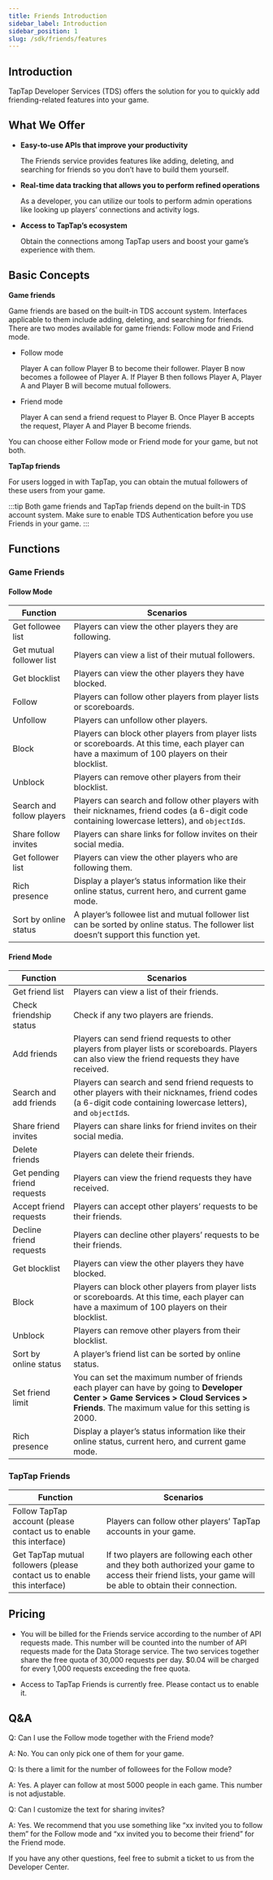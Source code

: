 ```yaml
---
title: Friends Introduction
sidebar_label: Introduction
sidebar_position: 1
slug: /sdk/friends/features
---
```


<head>
  <meta name="robots" content="noindex" />
</head>


## Introduction

TapTap Developer Services (TDS) offers the solution for you to quickly add friending-related features into your game.

## What We Offer

- **Easy-to-use APIs that improve your productivity**

  The Friends service provides features like adding, deleting, and searching for friends so you don’t have to build them yourself.

- **Real-time data tracking that allows you to perform refined operations**

  As a developer, you can utilize our tools to perform admin operations like looking up players’ connections and activity logs.

- **Access to TapTap’s ecosystem**

  Obtain the connections among TapTap users and boost your game’s experience with them.

## Basic Concepts

**Game friends**

Game friends are based on the built-in TDS account system. Interfaces applicable to them include adding, deleting, and searching for friends. There are two modes available for game friends: Follow mode and Friend mode.

- Follow mode

  Player A can follow Player B to become their follower. Player B now becomes a followee of Player A. If Player B then follows Player A, Player A and Player B will become mutual followers.

- Friend mode

  Player A can send a friend request to Player B. Once Player B accepts the request, Player A and Player B become friends.

You can choose either Follow mode or Friend mode for your game, but not both.

**TapTap friends**

For users logged in with TapTap, you can obtain the mutual followers of these users from your game.

:::tip
Both game friends and TapTap friends depend on the built-in TDS account system. Make sure to enable TDS Authentication before you use Friends in your game.
:::

## Functions

### Game Friends

#### Follow Mode

| **Function**              | **Scenarios**                                                                                                                                     |
| ------------------------- | ------------------------------------------------------------------------------------------------------------------------------------------------- |
| Get followee list         | Players can view the other players they are following.                                                                                            |
| Get mutual follower list  | Players can view a list of their mutual followers.                                                                                                |
| Get blocklist             | Players can view the other players they have blocked.                                                                                             |
| Follow                    | Players can follow other players from player lists or scoreboards.                                                                                |
| Unfollow                  | Players can unfollow other players.                                                                                                               |
| Block                     | Players can block other players from player lists or scoreboards. At this time, each player can have a maximum of 100 players on their blocklist. |
| Unblock                   | Players can remove other players from their blocklist.                                                                                            |
| Search and follow players | Players can search and follow other players with their nicknames, friend codes (a 6-digit code containing lowercase letters), and `objectId`s.    |
| Share follow invites      | Players can share links for follow invites on their social media.                                                                                 |
| Get follower list         | Players can view the other players who are following them.                                                                                        |
| Rich presence             | Display a player’s status information like their online status, current hero, and current game mode.                                              |
| Sort by online status     | A player’s followee list and mutual follower list can be sorted by online status. The follower list doesn’t support this function yet.            |

#### Friend Mode

| **Function**                | **Scenarios**                                                                                                                                                                           |
| --------------------------- | --------------------------------------------------------------------------------------------------------------------------------------------------------------------------------------- |
| Get friend list             | Players can view a list of their friends.                                                                                                                                               |
| Check friendship status     | Check if any two players are friends.                                                                                                                                                   |
| Add friends                 | Players can send friend requests to other players from player lists or scoreboards. Players can also view the friend requests they have received.                                       |
| Search and add friends      | Players can search and send friend requests to other players with their nicknames, friend codes (a 6-digit code containing lowercase letters), and `objectId`s.                         |
| Share friend invites        | Players can share links for friend invites on their social media.                                                                                                                       |
| Delete friends              | Players can delete their friends.                                                                                                                                                       |
| Get pending friend requests | Players can view the friend requests they have received.                                                                                                                                |
| Accept friend requests      | Players can accept other players’ requests to be their friends.                                                                                                                         |
| Decline friend requests     | Players can decline other players’ requests to be their friends.                                                                                                                        |
| Get blocklist               | Players can view the other players they have blocked.                                                                                                                                   |
| Block                       | Players can block other players from player lists or scoreboards. At this time, each player can have a maximum of 100 players on their blocklist.                                       |
| Unblock                     | Players can remove other players from their blocklist.                                                                                                                                  |
| Sort by online status       | A player’s friend list can be sorted by online status.                                                                                                                                  |
| Set friend limit            | You can set the maximum number of friends each player can have by going to **Developer Center > Game Services > Cloud Services > Friends**. The maximum value for this setting is 2000. |
| Rich presence               | Display a player’s status information like their online status, current hero, and current game mode.                                                                                    |

### TapTap Friends

| **Function**                                                             | **Scenarios**                                                                                                                                               |
| ------------------------------------------------------------------------ | ----------------------------------------------------------------------------------------------------------------------------------------------------------- |
| Follow TapTap account (please contact us to enable this interface)       | Players can follow other players’ TapTap accounts in your game.                                                                                             |
| Get TapTap mutual followers (please contact us to enable this interface) | If two players are following each other and they both authorized your game to access their friend lists, your game will be able to obtain their connection. |

## Pricing

- You will be billed for the Friends service according to the number of API requests made. This number will be counted into the number of API requests made for the Data Storage service. The two services together share the free quota of 30,000 requests per day. $0.04 will be charged for every 1,000 requests exceeding the free quota.

- Access to TapTap Friends is currently free. Please contact us to enable it.

## Q&A

Q: Can I use the Follow mode together with the Friend mode?

A: No. You can only pick one of them for your game.

Q: Is there a limit for the number of followees for the Follow mode?

A: Yes. A player can follow at most 5000 people in each game. This number is not adjustable.

Q: Can I customize the text for sharing invites?

A: Yes. We recommend that you use something like “xx invited you to follow them” for the Follow mode and “xx invited you to become their friend” for the Friend mode.

If you have any other questions, feel free to submit a ticket to us from the Developer Center.
